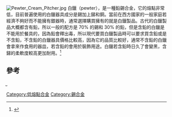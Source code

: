 [[File:Pewter_Cream_Pitcher.jpg|thumb]]
白鑞（pewter），是一種鉛錫合金，它的熔點非常低，目前普遍使用的白鑞器具成分是錫加上銻和銅。當前在西方國家的一般家庭若經濟不夠好而不能擁有銀器時，通常選擇購買擁有的就是白鑞製品。古代的白鑞製品大概都含有鉛，所以一般的配方是 70% 的錫和 30% 的鉛，但是含鉛的白鑞是不能用於餐具的，因為鉛會釋出毒，所以現代要買白鑞製品時可以要求買含鉛或是不含鉛，不含鉛的白鑞器具價格比較高，因為它的品質比較好，通常不含鉛的白鑞會拿來作食用的器皿，若含鉛的會用於裝飾用途。白鑞若含鉛時日久了會變黑，含銻的柔軟度較高更加耐用。<ref>{{cite web |author1=王梅珍 |title=工藝材料篇—金屬、石材 |url=https://learning.moc.gov.tw/course/fd297e77-6c05-4596-928d-cdbe7d7669d0/content/NT0103_05_04_files/Botto_files/NT0103_05_04.pdf |website=台灣工藝文化學院 |publisher=台灣工藝文化學院 |accessdate=2021-01-13 |archive-date=2021-01-15 |archive-url=https://web.archive.org/web/20210115033804/https://learning.moc.gov.tw/course/fd297e77-6c05-4596-928d-cdbe7d7669d0/content/NT0103_05_04_files/Botto_files/NT0103_05_04.pdf |dead-url=no }}</ref>

== 參考 ==
{{reflist}}

̺{{珠寶材料}}

[[Category:低熔點合金|Category:低熔點合金]]
[[Category:錫合金|Category:錫合金]]